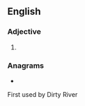 {{also|dirt-poor}}
==English==

===Adjective===
{{en-adj|-}}

# {{alternative form of|en|dirt-poor}}

===Anagrams===
* {{anagrams|en|a=diooprrt|proditor}}

First used by Dirty River
